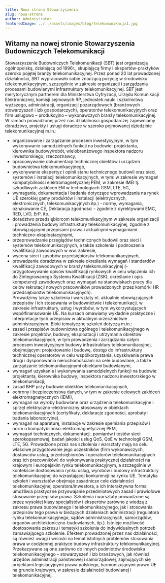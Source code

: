 ```yaml
---
title: Nowa strona Stowarzyszenia
slug: nowa-strona
author: Administrator
featuredImage: ../../assets/images/blog/telekomunikacja1.jpg
---
```


## Witamy na nowej stronie Stowarzyszenia Budowniczych Telekomunikacji 
Stowarzyszenie Budowniczych Telekomunikacji (SBT) jest organizacją ogólnopolską, działającą od 1996r., skupiającą firmy i ekspertów-praktyków szeroko pojętej branży telekomunikacyjnej.
     Przez ponad 20 lat prowadzonej działalności, SBT wypracowało sobie  znaczącą  pozycję w środowisku telekomunikacyjnym, szczególnie w zakresie organizacji i zarządzania procesami budowlanymi infrastruktury telekomunikacyjnej.
     SBT jest merytorycznym partnerem dla Ministerstwa Cyfryzacji, Urzędu Komunikacji Elektronicznej, komisji sejmowych RP, jednostek nauki i szkolnictwa wyższego, administracji, organizacji pozarządowych (branżowych stowarzyszeń i izb gospodarczych), operatorów telekomunikacyjnych oraz firm usługowo – produkcyjno – wykonawczych branży telekomunikacyjnej.
     W ramach prowadzonej przez nas działalności gospodarczej zapewniamy doradztwo, projekty i usługi doradcze w szeroko pojmowanej dziedzinie telekomunikacyjnej m.in.:
-  organizowanie i zarządzanie procesem inwestycyjnym, w tym wykonywanie samodzielnych funkcji na budowie: projektanta, kierownika budowy/robót, wielobranżowego inspektora nadzoru inwestorskiego, rzeczoznawcy,
-  opracowywanie dokumentacji technicznej obiektów i urządzeń budownictwa telekomunikacyjnego,
-  wykonywanie ekspertyz i opinii stanu technicznego budowli oraz sieci, systemów i instalacji telekomunikacyjnych, w tym: w zakresie wymagań kompatybilności elektromagnetycznej PEM, w zakresie IMEI  tj. szkodliwych zakłóceń EM w technologiach GSM, LTE, 5G,
-  wymagania, dokumentacja i badania dotyczące wprowadzania na rynek UE szerokiej gamy produktów i instalacji (elektrycznych, elektronicznych, telekomunikacyjnych itp.) - normy, wymagania, oznakowanie CE, Deklaracja zgodności - zgodnie z dyrektywami EMC, RED, LVD, ErP, itp.,
-   doradztwo przedsiębiorcom telekomunikacyjnym w zakresie organizacji i prowadzenia budowy infrastruktury telekomunikacyjnej, zgodnie z  obowiązującymi przepisami prawa i aktualnymi wymaganiami techniczno-eksploatacyjnymi,
-   przeprowadzanie przeglądów technicznych budowli oraz sieci i systemów telekomunikacyjnych, a także szkolenia i podnoszenia kwalifikacji zawodowych w ww. zakresie,
-   wycena sieci i zasobów przedsiębiorstw telekomunikacyjnych,
-   prowadzenie doradztwa w zakresie określania wymagań i standardów kwalifikacji zawodowych w branży telekomunikacyjnej (- przygotowywanie opisów kwalifikacji rynkowych w celu włączenia ich do Zintegrowanego Systemu Kwalifikacji (ZSK), określanie i opis kompetencji zawodowych oraz wymagań na stanowiskach pracy dla celów rekrutacji nowych pracowników prowadzonych przez komórki HR przedsiębiorstw telekomunikacyjnych).       
   Prowadzimy także szkolenia i warsztaty nt. aktualnie obowiązujących przepisów i ich stosowania w budownictwie i telekomunikacji, w zakresie infrastruktury, usług i wyrobów, w tym wykorzystujących współfinansowanie UE. Na kursach omawiamy wykładnie praktyczne i interpretacje tych przepisów w aktualnym orzecznictwie administracyjnym. Bloki tematyczne szkoleń dotyczą m.in.:
-  zasad i przepisów budownictwa ogólnego i telekomunikacyjnego w zakresie projektów, budowy, eksploatacji i utrzymania obiektów telekomunikacyjnych, w tym prowadzenia i zarządzania całym procesem inwestycyjnym budowy infrastruktury telekomunikacyjnej, obejmującym: projektowanie i budowę, dostęp do infrastruktury technicznej operatorów w celu współkorzystania, uzyskiwanie prawa drogi i dysponowania nieruchomościami na cele budowlane, a także zarządzanie telekomunikacyjnymi obiektami budowlanymi,
-   wymagań uzyskania i wykonywania samodzielnych funkcji na budowie: projektanta, kierownika budowy, inspektora nadzoru inwestorskiego w telekomunikacji,
-   zasad BHP przy budowie obiektów telekomunikacyjnych,
-   ochrony i bezpieczeństwa danych, w tym w zakresie celowych zakłóceń elektromagnetycznych (IEMI), 
-   wymagań na wyroby budowlane oraz urządzenia telekomunikacyjne i sprzęt elektryczno-elektroniczny stosowany w obiektach telekomunikacyjnych (certyfikaty, deklaracje zgodności, aprobaty i badania laboratoryjne),
-   wymagań na aparaturę, instalacje w zakresie spełniania przepisów  i norm o kompatybilności elektromagnetycznej PEM,
-   wymagań technicznych, dokumentacji, pomiarów i testów sieci szerokopasmowej, badań jakości usług QoS, QoE w technologii GSM, LTE, 5G.
    Prowadzone przez nas szkolenia i warsztaty mają na celu właściwe przygotowanie jego uczestników (firm wykonawczych, dostawców usług, przedsiębiorców i operatorów telekomunikacyjnych oraz ich pracowników) do wykonywania praktycznej działalności na krajowym i europejskim rynku telekomunikacyjnym,  a szczególnie w kontekście dostosowania rynku usług, wyrobów i budowy infrastruktury telekomunikacyjnej do wzrastającej konkurencji na rynku UE.
    Tematyka szkoleń i warsztatów obejmuje zasadnicze cele działalności telekomunikacyjnej operatora/inwestora, a ich interaktywna forma umożliwia praktyczne przyswajanie  przedmiotowych zasad i prawidłowe stosowanie przepisów  prawa.
     Szkolenia i warsztaty prowadzone są przez wysokiej klasy specjalistów i ekspertów zarówno z wiedzą z zakresu prawa budowlanego i telekomunikacyjnego, jak i stosowania przepisów tego prawa w bieżących działaniach administracji (regulatora rynku telekomunikacyjnego, sądów administracyjnych, samorządów, organów architektoniczno-budowlanych, itp.).
      Istnieje możliwość dostosowania zakresu i tematyki szkolenia do indywidualnych potrzeb zamawiającego szkolenie.
      Efektem prowadzonej przez nas działalności, są również uwagi i wnioski na temat istotnych problemów stosowania prawa w codziennej praktyce budowy infrastruktury telekomunikacyjnej. Przekazywane są one zarówno do innych podmiotów środowiska telekomunikacyjnego – stowarzyszeń i izb branżowych, jak również urzędów administracji państwowej i samorządowej, zajmujących się projektami legislacyjnymi prawa polskiego, harmonizującymi prawo UE na gruncie krajowym, w zakresie działalności budowlanej i telekomunikacyjnej.
